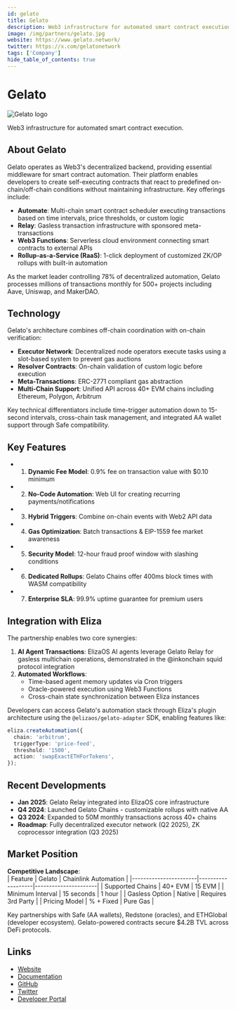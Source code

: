 ```yaml
---
id: gelato
title: Gelato
description: Web3 infrastructure for automated smart contract execution.
image: /img/partners/gelato.jpg
website: https://www.gelato.network/
twitter: https://x.com/gelatonetwork
tags: ['Company']
hide_table_of_contents: true
---
```


# Gelato

<div className="partner-logo">
  <img src="/img/partners/gelato.jpg" alt="Gelato logo" />
</div>

Web3 infrastructure for automated smart contract execution.

## About Gelato

Gelato operates as Web3's decentralized backend, providing essential middleware for smart contract automation. Their platform enables developers to create self-executing contracts that react to predefined on-chain/off-chain conditions without maintaining infrastructure. Key offerings include:

- **Automate**: Multi-chain smart contract scheduler executing transactions based on time intervals, price thresholds, or custom logic
- **Relay**: Gasless transaction infrastructure with sponsored meta-transactions
- **Web3 Functions**: Serverless cloud environment connecting smart contracts to external APIs
- **Rollup-as-a-Service (RaaS)**: 1-click deployment of customized ZK/OP rollups with built-in automation

As the market leader controlling 78% of decentralized automation, Gelato processes millions of transactions monthly for 500+ projects including Aave, Uniswap, and MakerDAO.

## Technology

Gelato's architecture combines off-chain coordination with on-chain verification:

- **Executor Network**: Decentralized node operators execute tasks using a slot-based system to prevent gas auctions
- **Resolver Contracts**: On-chain validation of custom logic before execution
- **Meta-Transactions**: ERC-2771 compliant gas abstraction
- **Multi-Chain Support**: Unified API across 40+ EVM chains including Ethereum, Polygon, Arbitrum

Key technical differentiators include time-trigger automation down to 15-second intervals, cross-chain task management, and integrated AA wallet support through Safe compatibility.

## Key Features

- 1. **Dynamic Fee Model**: 0.9% fee on transaction value with $0.10 minimum
- 2. **No-Code Automation**: Web UI for creating recurring payments/notifications
- 3. **Hybrid Triggers**: Combine on-chain events with Web2 API data
- 4. **Gas Optimization**: Batch transactions & EIP-1559 fee market awareness
- 5. **Security Model**: 12-hour fraud proof window with slashing conditions
- 6. **Dedicated Rollups**: Gelato Chains offer 400ms block times with WASM compatibility
- 7. **Enterprise SLA**: 99.9% uptime guarantee for premium users

## Integration with Eliza

The partnership enables two core synergies:

1. **AI Agent Transactions**: ElizaOS AI agents leverage Gelato Relay for gasless multichain operations, demonstrated in the @inkonchain squid protocol integration
2. **Automated Workflows**:
   - Time-based agent memory updates via Cron triggers
   - Oracle-powered execution using Web3 Functions
   - Cross-chain state synchronization between Eliza instances

Developers can access Gelato's automation stack through Eliza's plugin architecture using the `@elizaos/gelato-adapter` SDK, enabling features like:

```typescript
eliza.createAutomation({
  chain: 'arbitrum',
  triggerType: 'price-feed',
  threshold: '1500',
  action: 'swapExactETHForTokens',
});
```

## Recent Developments

- **Jan 2025**: Gelato Relay integrated into ElizaOS core infrastructure
- **Q4 2024**: Launched Gelato Chains - customizable rollups with native AA
- **Q3 2024**: Expanded to 50M monthly transactions across 40+ chains
- **Roadmap**: Fully decentralized executor network (Q2 2025), ZK coprocessor integration (Q3 2025)

## Market Position

**Competitive Landscape**:  
| Feature | Gelato | Chainlink Automation |
|-----------------------|-------------------|----------------------|
| Supported Chains | 40+ EVM | 15 EVM |
| Minimum Interval | 15 seconds | 1 hour |
| Gasless Option | Native | Requires 3rd Party |
| Pricing Model | % + Fixed | Pure Gas |

Key partnerships with Safe (AA wallets), Redstone (oracles), and ETHGlobal (developer ecosystem). Gelato-powered contracts secure $4.2B TVL across DeFi protocols.

## Links

- [Website](https://www.gelato.network)
- [Documentation](https://docs.gelato.network)
- [GitHub](https://github.com/gelatodigital)
- [Twitter](https://x.com/gelatonetwork)
- [Developer Portal](https://app.gelato.network)
